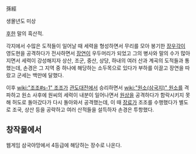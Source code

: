 孫經

생몰년도 미상

[[후한]] 말의 흑산적.

각지에서 수많은 도적들이 일어날 때 세력을 형성하면서 무리를 모아 봉기한 [[장우각]]이 영도현을 공격하다가 전사하면서 [[장연]]이 우두머리가 되었고 그의 병사와 말의 수가 많아지면서 세력이 강성해지자 상산, 조군, 중산, 상당, 하내의 여러 산과 계곡의 도적들과 통했는데, 손경은 그 지역 중 하나에 해당하는 소두목으로 있다가 부하를 이끌고 장연을 따랐고 군세는 백만에 달했다.

이후 [[wiki:"조조#s-1" 조조]]가 [[관도대전]]에서 승리하면서 [[wiki:"원소(삼국지)" 원소]]를 격파하고 원소 사후에 원씨의 세력이 내분이 일어나면서 [[원상]]을 공격하다가 함락시키지 못해 허도로 돌아갔다가 다시 돌아와서 공격했는데, 이 때 [[장료]]가 조조를 수행했다가 별도로 조국, 상산 등을 공략하고 여러 산적들을 설득하자 손경은 투항했다.

== 창작물에서 ==
웹게임 삼국야망에서 4등급에 해당하는 장수로 나온다.

